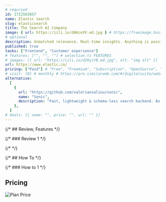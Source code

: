 ```yaml
---
# requried
id: 1722563857
name: Elastic search
slug: elasticsearch
title: The Search AI Company
image: { url: https://iili.io/dA6ceVV.md.jpg } # https://freeimage.host/
# optional
description: Unmatched relevance. Real-time insights. Anything is possible — when the precision of search meets the intelligence of AI.
published: true
tasks: ["Frontend", "Customer experience"]
# features: ["", "", ""] # selection.ts FEATURES
# images: [{ url: "https://iili.io/dI8yiYB.md.jpg", alt: "img alt" }]
url: https://www.elastic.co/
pricing: ["Paid"] # "Free", "Freemium", "Subscription", "OpenSource", "Paid"
# visit: [0] # monthly # https://pro.similarweb.com/#/digitalsuite/websiteanalysis/home
alternative:
  [
    {
      url: "https://github.com/valeriansaliou/sonic",
      name: "Sonic",
      description: "Fast, lightweight & schema-less search backend. An alternative to Elasticsearch that runs on a few MBs of RAM.",
    },
  ]
# deals: [{ name: "", price: "", url: "" }]
---
```


{/* ## Review, Features */}

{/* ### Review 1 */}

{/* <DetailYoutube videoId="" startTime={0} /> */}

{/* ## How To */}

{/* ### How to 1 */}

## Pricing

<Img
  src="https://p140.p3.n0.cdn.zight.com/items/eDuKNYKl/cc28ce07-a38b-4195-8736-62c4a36be9b1.jpg"
  alt="Plan Price"
/>
